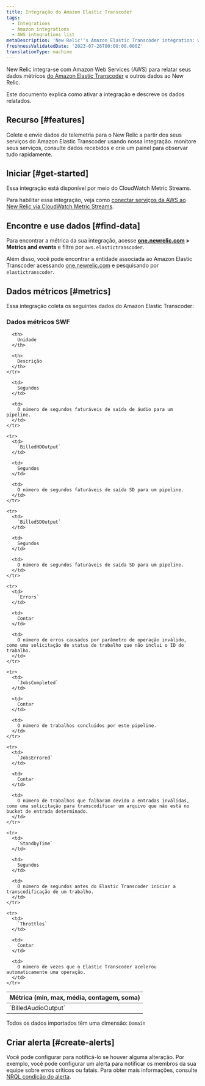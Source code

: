 ```yaml
---
title: Integração do Amazon Elastic Transcoder
tags:
  - Integrations
  - Amazon integrations
  - AWS integrations list
metaDescription: 'New Relic''s Amazon Elastic Transcoder integration: what data it reports and how to enable it.'
freshnessValidatedDate: '2023-07-26T00:00:00.000Z'
translationType: machine
---
```


New Relic integra-se com Amazon Web Services (AWS) para relatar seus dados métricos [do Amazon Elastic Transcoder](https://aws.amazon.com/elastictranscoder/) e outros dados ao New Relic.

Este documento explica como ativar a integração e descreve os dados relatados.

## Recurso [#features]

Colete e envie dados de telemetria para o New Relic a partir dos seus serviços do Amazon Elastic Transcoder usando nossa integração. monitore seus serviços, consulte dados recebidos e crie um painel para observar tudo rapidamente.

## Iniciar [#get-started]

Essa integração está disponível por meio do CloudWatch Metric Streams.

Para habilitar essa integração, veja como [conectar serviços da AWS ao New Relic via CloudWatch Metric Streams](/docs/infrastructure/amazon-integrations/connect/aws-metric-stream-setup/).

## Encontre e use dados [#find-data]

Para encontrar a métrica da sua integração, acesse <DNT>**[one.newrelic.com](https://one.newrelic.com/all-capabilities) &gt; Metrics and events**</DNT> e filtre por `aws.elastictranscoder`.

Além disso, você pode encontrar a entidade associada ao Amazon Elastic Transcoder acessando [one.newrelic.com](https://one.newrelic.com/all-entities) e pesquisando por `elastictranscoder`.

## Dados métricos [#metrics]

Essa integração coleta os seguintes dados do Amazon Elastic Transcoder:

### Dados métricos SWF

<table>
  <thead>
    <tr>
      <th style={{ width: "220px" }}>
        Métrica (min, max, média, contagem, soma)
      </th>

      <th>
        Unidade
      </th>

      <th>
        Descrição
      </th>
    </tr>
  </thead>

  <tbody>
    <tr>
      <td>
        `BilledAudioOutput`
      </td>

      <td>
        Segundos
      </td>

      <td>
        O número de segundos faturáveis de saída de áudio para um pipeline.
      </td>
    </tr>

    <tr>
      <td>
        `BilledHDOutput`
      </td>

      <td>
        Segundos
      </td>

      <td>
        O número de segundos faturáveis de saída SD para um pipeline.
      </td>
    </tr>

    <tr>
      <td>
        `BilledSDOutput`
      </td>

      <td>
        Segundos
      </td>

      <td>
        O número de segundos faturáveis de saída SD para um pipeline.
      </td>
    </tr>

    <tr>
      <td>
        `Errors`
      </td>

      <td>
        Contar
      </td>

      <td>
        O número de erros causados por parâmetro de operação inválido, como uma solicitação de status de trabalho que não inclui o ID do trabalho.
      </td>
    </tr>

    <tr>
      <td>
        `JobsCompleted`
      </td>

      <td>
        Contar
      </td>

      <td>
        O número de trabalhos concluídos por este pipeline.
      </td>
    </tr>

    <tr>
      <td>
        `JobsErrored`
      </td>

      <td>
        Contar
      </td>

      <td>
        O número de trabalhos que falharam devido a entradas inválidas, como uma solicitação para transcodificar um arquivo que não está no bucket de entrada determinado.
      </td>
    </tr>

    <tr>
      <td>
        `StandbyTime`
      </td>

      <td>
        Segundos
      </td>

      <td>
        O número de segundos antes do Elastic Transcoder iniciar a transcodificação de um trabalho.
      </td>
    </tr>

    <tr>
      <td>
        `Throttles`
      </td>

      <td>
        Contar
      </td>

      <td>
        O número de vezes que o Elastic Transcoder acelerou automaticamente uma operação.
      </td>
    </tr>
  </tbody>
</table>

Todos os dados importados têm uma dimensão: `Domain`

## Criar alerta [#create-alerts]

Você pode configurar <InlinePopover type="alerts" />para notificá-lo se houver alguma alteração. Por exemplo, você pode configurar um alerta para notificar os membros da sua equipe sobre erros críticos ou fatais. Para obter mais informações, consulte [NRQL condição do alerta](/docs/alerts-applied-intelligence/new-relic-alerts/get-started/your-first-nrql-condition).